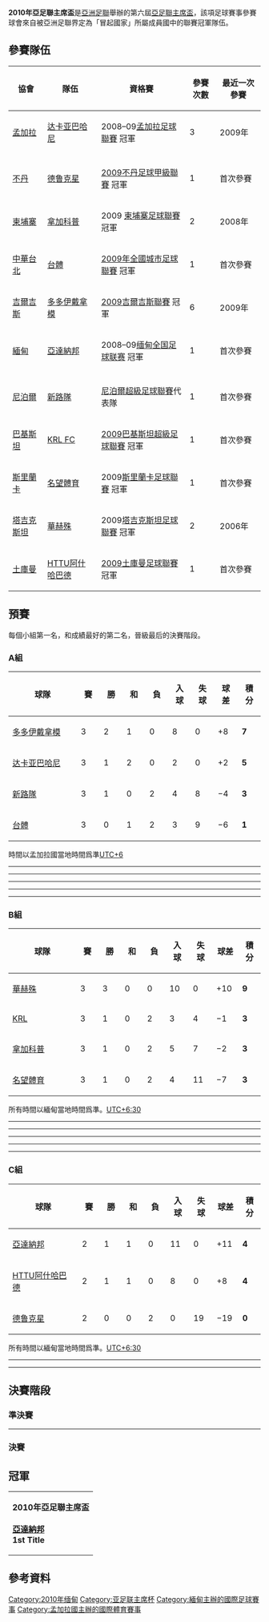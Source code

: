 {{國際足球賽事
| tourney_name   = 亞足聯主席盃
| image          = 
| size           = 
| year           = 2010年
| dates          = 5月9日–5月16日（外圍賽）<br> 9月24日–9月26日（決賽周）
| country        = 緬甸
| num_teams      = 11 隊（總數）<br> 4 隊（決賽周）
| venues         = 3
| cities         = 2
| champion_other = {{flagicon|MYA|1974}} [[雅丹納博足球俱樂部|亞達納邦]]
| count          = 
| second_other   = {{flagicon|KGZ}} [[比什凱克多多伊足球會|多多伊戴拿模]]
| matches        = 18
| goals          = 63
| attendance     = 
| top_scorer     = {{flagicon|TJK}} [[Rustam_Usmonov|Rustam Usmonov]]（5 球）
| player         = {{flagicon|KGZ}} [[Mirlan_Murzaev|Mirlan Murzaev]]<ref>{{cite web |url=http://www.the-afc.com/en/presidents-cup-2010/30527-dordois-murzaev-named-mvp |title=Dordoi's Murzaev named MVP |work=The-AFC.com |publisher=Asian Football Confederation |date=2010-09-26 |accessdate=2010-09-27 |archive-date=2020-05-02 |archive-url=https://web.archive.org/web/20200502091608/http://www.the-afc.com/en/presidents-cup-2010/30527-dordois-murzaev-named-mvp |dead-url=yes }}</ref>
| prevseason     = [[2009年亞足聯主席盃|2009]]
| nextseason     = [[2011年亞足聯主席盃|2011]]
}}
'''2010年亞足聯主席盃'''是[[亞洲足聯|亞洲足聯]]舉辦的第六屆[[亞足聯主席盃|亞足聯主席盃]]，該項足球賽事參賽球會來自被亞洲足聯界定為「冒起國家」所屬成員國中的聯賽冠軍隊伍。

== 參賽隊伍 ==
{| class="wikitable"
|-
!協會
!隊伍
!資格賽
!參賽次數
!最近一次參賽
|-
|{{flagicon|BAN}} [[孟加拉足球協會|孟加拉]]
|[[达卡亚巴哈尼足球會|达卡亚巴哈尼]]
|2008–09[[孟加拉足球聯賽|孟加拉足球聯賽]] 冠軍
|3
|2009年
|-
|-
|{{flagicon|BHU}} [[不丹足球協會|不丹]]
|[[德鲁克星足球會|德鲁克星]]
|[[2009不丹足球甲級聯賽|2009不丹足球甲級聯賽]] 冠軍
|1
|首次參賽
|-
|{{flagicon|CAM}} [[柬埔寨足球協會|柬埔寨]]
|[[金界足球會|拿加科普]]
|2009 [[柬埔寨足球聯賽|柬埔寨足球聯賽]] 冠軍
|2
|2008年
|-
|{{flagicon|TPE}} [[中華民國足球協會|中華台北]]
|[[國立臺灣體育運動大學|台體]]
|[[2009年全國城市足球聯賽|2009年全國城市足球聯賽]] 冠軍
|1
|首次參賽
|-
|{{flagicon|KGZ}} [[吉爾吉斯斯坦足球協會|吉爾吉斯]]
|[[比什凱克多多伊足球會|多多伊戴拿模]]
|[[2009吉爾吉斯聯賽|2009吉爾吉斯聯賽]] 冠軍
|6
|2009年
|-
|{{flagicon|MYA|1974}} [[緬甸足球協會|緬甸]]
|[[雅丹納博足球俱樂部|亞達納邦]]
|2008–09[[缅甸全国足球联赛|缅甸全国足球联赛]] 冠軍
|1
|首次參賽
|-
|-
|{{flagicon|NEP}} [[尼泊爾足球協會|尼泊爾]]
|[[新路隊|新路隊]]
|[[尼泊爾超級足球聯賽|尼泊爾超級足球聯賽]]代表隊
|1
|首次參賽
|-
|{{flagicon|PAK}} [[巴基斯坦足球協會|巴基斯坦]]
|[[KRL_FC|KRL FC]]
|[[2009巴基斯坦超級足球聯賽|2009巴基斯坦超級足球聯賽]] 冠軍
|1
|首次參賽
|-
|{{flagicon|SRI}} [[斯里蘭卡足球協會|斯里蘭卡]]
|[[名望體育俱樂部|名望體育]]
|2009[[斯里蘭卡足球聯賽|斯里蘭卡足球聯賽]] 冠軍
|1
|首次參賽
|-
|{{flagicon|TJK}} [[塔吉克斯坦足球協會|塔吉克斯坦]]
|[[華赫殊庫爾干秋別|華赫殊]]
|2009[[塔吉克斯坦足球聯賽|塔吉克斯坦足球聯賽]] 冠軍
|2
|2006年
|-
|{{flagicon|TKM}} [[土庫曼斯坦足球協會|土庫曼]]
|[[耶迪根足球隊|HTTU阿什哈巴德]]
|[[2009土庫曼足球聯賽|2009土庫曼足球聯賽]] 冠軍
|1
|首次參賽
|}

==預賽==
每個小組第一名，和成績最好的第二名，晉級最后的決賽階段。
=== A組 ===
{| class="wikitable" style="text-align: center;"
|-
!width="200"|球隊
!width="40"|賽
!width="40"|勝
!width="40"|和
!width="40"|負
!width="40"|入球
!width="40"|失球
!width="40"|球差
!width="40"|積分
|-style="background:#ccffcc;"
|style="text-align:left;"|{{flagicon|KGZ}} [[比什凱克多多伊足球會|多多伊戴拿模]]
|3||2||1||0||8||0||+8||'''7'''
|-
|style="text-align:left;"|{{flagicon|BAN}} [[达卡亚巴哈尼足球會|达卡亚巴哈尼]]
|3||1||2||0||2||0||+2||'''5'''
|-
|style="text-align:left;"|{{flagicon|NEP}} [[新路隊|新路隊]]
|3||1||0||2||4||8||−4||'''3'''
|-
|style="text-align:left;"|{{flagicon|TPE}} [[國立臺灣體育運動大學|台體]]
|3||0||1||2||3||9||−6||'''1'''
|}

時間以孟加拉國當地時間爲準[[UTC+6|UTC+6]]
{{footballbox
| date = 2010年5月12日
| time = 16:00 
| team1 = [[比什凱克多多伊足球會|多多伊戴拿模]] {{flagicon|KGZ}}
| score =  5 – 0
| report = [http://www.the-afc.com/en/component/joomleague/?view=report&compID=390&matchId=2961 Report]{{dead link|date=十一月 2017 |bot=InternetArchiveBot }}
| team2 = {{flagicon|TPE}} [[國立臺灣體育運動大學|台體]]
| goals1 = [[David_Tetteh|Tetteh]] {{goal|14||45+3}} <br> [[Ildar_Amirov|Amirov]] {{goal|76||90}} <br> [[Artem_Muladjanov|Muladjanov]] {{goal|82}}
| goals2 =
| stadium = [[Bangabandhu_National_Stadium|Bangabandhu National Stadium]], [[Dhaka|Dhaka]]
| attendance = 1.000
|  referee = [[Pratap_Singh_(referee)|Pratap Singh]] ([[All_India_Football_Federation|India]])
}}
----
{{footballbox
| date = 2010年5月12日
| time = 19:00
| team1 = [[达卡亚巴哈尼足球會|达卡亚巴哈尼]] {{flagicon|BAN}}
| score =  2 – 0
| report = [http://www.the-afc.com/en/component/joomleague/?view=report&compID=390&matchId=2962 Report]{{dead link|date=十一月 2017 |bot=InternetArchiveBot }}
| team2 = {{flagicon|NEP}} [[新路隊|新路隊]]
| goals1 = [[Enamul_Haq|Haq]] {{goal|28||70|pen.}}
| goals2 =
| stadium = [[Bangabandhu_National_Stadium|Bangabandhu National Stadium]], [[Dhaka|Dhaka]]
| attendance = 5.500
| referee = [[Kim_Sang-Woo_(referee)|Kim Sang-Woo]] ([[Korea_Football_Association|Korea Republic]])
}}
----
{{footballbox
| date = 2010年5月14日
| time = 16:00
| team1 = [[新路隊|新路隊]] {{flagicon|NEP}}
| score =  0 – 3
| report = [http://www.the-afc.com/en/component/joomleague/?view=report&compID=390&matchId=2960 Report]{{dead link|date=十一月 2017 |bot=InternetArchiveBot }}
| team2 = {{flagicon|KGZ}} [[比什凱克多多伊足球會|多多伊戴拿模]]
| goals1 =
| goals2 = [[Yuri_Volos|Volos]] {{goal|6||75||86}}
| stadium = [[Bangabandhu_National_Stadium|Bangabandhu National Stadium]], [[Dhaka|Dhaka]]
| attendance = 1,500
| referee = [[Apisit_Aonrak|Apisit Aonrak]] ([[Football_Association_of_Thailand|Thailand]])
}}
----
{{footballbox
| date = 2010年5月14日
| time = 19:00
| team1 = [[國立臺灣體育運動大學|台體]] {{flagicon|TPE}}
| score =  0 – 0
| report = [http://www.the-afc.com/en/component/joomleague/?view=report&compID=390&matchId=2959 Report]{{dead link|date=十一月 2017 |bot=InternetArchiveBot }}
| team2 = {{flagicon|BAN}} [[达卡亚巴哈尼足球會|达卡亚巴哈尼]]
| goals1 =
| goals2 =
| stadium = [[Bangabandhu_National_Stadium|Bangabandhu National Stadium]], [[Dhaka|Dhaka]]
| attendance = 2,500
| referee = Dilovarshoh Orzuyev ([[Tajikistan_National_Football_Federation|Tajikistan]])
}}
----
{{footballbox
| date = 2010年5月16日
| time = 16:00
| team1 = [[國立臺灣體育運動大學|台體]] {{flagicon|TPE}}
| score =  3 – 4
| report = [http://www.the-afc.com/en/component/joomleague/?view=report&compID=390&matchId=2957 Report]{{dead link|date=十一月 2017 |bot=InternetArchiveBot }}
| team2 = {{flagicon|NEP}} [[新路隊|新路隊]]
| goals1 = [[蘇德才|蘇德才]] {{goal|17||58}} <br> [[陳柏良|陳柏良]] {{goal|61}}
| goals2 = [[Ranjit_Shrestha|Shrestha]] {{goal|43}} <br> [[Ghavghani-Mosavi_Shayan|Shayan]] {{goal|45+2}} <br> [[Jeevan_Sinkemana|Sinkemana]] {{goal|77}} <br> [[Nabin_Neupane|Neupane]] {{goal|81}}
| stadium = [[Bangabandhu_National_Stadium|Bangabandhu National Stadium]], [[Dhaka|Dhaka]]
| attendance = 600
| referee = [[Apisit_Aonrak|Apisit Aonrak]] ([[Football_Association_of_Thailand|Thailand]])
}}
----
{{footballbox
| date = 2010年5月16日
| time = 19:00
| team1 = [[达卡亚巴哈尼足球會|达卡亚巴哈尼]] {{flagicon|BAN}}
| score =  0 – 0
| report = [http://www.the-afc.com/en/component/joomleague/?view=report&compID=390&matchId=2958 Report]{{dead link|date=十一月 2017 |bot=InternetArchiveBot }}
| team2 = {{flagicon|KGZ}} [[比什凱克多多伊足球會|多多伊戴拿模]]
| goals1 =
| goals2 =
| stadium = [[Bangabandhu_National_Stadium|Bangabandhu National Stadium]], [[Dhaka|Dhaka]]
| attendance = 2,000
| referee = [[Kim_Sang-Woo_(referee)|Kim Sang-Woo]] ([[Korea_Football_Association|Korea Republic]])
}}

=== B組 ===
{| class="wikitable" style="text-align: center;"
|-
!width="200"|球隊
!width="40"|賽
!width="40"|勝
!width="40"|和
!width="40"|負
!width="40"|入球
!width="40"|失球
!width="40"|球差
!width="40"|積分
|-style="background:#ccffcc;"
|style="text-align:left;"|{{flagicon|TJK}} [[華赫殊庫爾干秋別|華赫殊]]
|3||3||0||0||10||0||+10||'''9'''
|-
|style="text-align:left;"|{{flagicon|PAK}} [[KRL_F.C.|KRL]]
|3||1||0||2||3||4||−1||'''3'''
|-
|style="text-align:left;"|{{flagicon|CAM}} [[金界足球會|拿加科普]]
|3||1||0||2||5||7||−2||'''3'''
|-
|style="text-align:left;"|{{flagicon|SRI}} [[名望體育俱樂部|名望體育]]
|3||1||0||2||4||11||−7||'''3'''
|}

所有時間以緬甸當地時間爲準。[[UTC+6:30|UTC+6:30]]
{{footballbox
| date = 2010年5月10日
| time = 15:30
| team1 = [[金界足球會|拿加科普]] {{flagicon|CAM}}
| score =  1 – 2
| report = [http://www.the-afc.com/en/component/joomleague/?view=report&compID=390&matchId=2955 Report]{{dead link|date=十一月 2017 |bot=InternetArchiveBot }}
| team2 = {{flagicon|PAK}} [[KRL_F.C.|KRL]]
| goals1 = [[Chen_Chum|Chen Chum]] {{goal|9}}
| goals2 = [[Kaleem_Ullah|Ullah]] {{goal|4||30}}
| stadium = [[Aung_San_Stadium|Aung San Stadium]], [[Yangon|Yangon]]
| attendance = 300
|  referee = [[Salah_Abbas_Alabbasi|Salah Abbas Alabbasi]] ([[Bahrain_Football_Association|Bahrain]])
}}
----
{{footballbox
| date = 2010年5月10日
| time = 16:00
| team1 = [[華赫殊庫爾干秋別|華赫殊]] {{flagicon|TJK}}
| score =  6 – 0
| report = [http://www.the-afc.com/en/component/joomleague/?view=report&compID=390&matchId=2956 Report]{{dead link|date=十一月 2017 |bot=InternetArchiveBot }}
| team2 = {{flagicon|SRI}} [[名望體育俱樂部|名望體育]]
| goals1 = [[Rustam_Usmonov|Usmonov]] {{goal|57||72||82}} <br> [[Alexei_Negmatov|Negmatov]] {{goal|59}} <br> [[Numonjon_Hakimov|Hakimov]] {{goal|60}} <br> [[Ahtam_Hamrakulov|Hamrakulov]] {{goal|75}}
| goals2 =
| stadium = [[Thuwunna_Stadium|Thuwunna Stadium]], [[Yangon|Yangon]]
| attendance = 200
| referee = Hedayat Mombeni ([[Football_Federation_Islamic_Republic_of_Iran|Iran]])
}}
----
{{footballbox
| date = 2010年5月12日
| time = 15:30
| team1 = [[KRL_F.C.|KRL]] {{flagicon|PAK}}
| score =  0 – 1
| report = [http://www.the-afc.com/en/component/joomleague/?view=report&compID=390&matchId=2953 Report]{{dead link|date=十一月 2017 |bot=InternetArchiveBot }}
| team2 = {{flagicon|TJK}} [[華赫殊庫爾干秋別|華赫殊]]
| goals1 =
| goals2 = [[Rustam_Usmonov|Usmonov]] {{goal|63}}
| stadium = [[Aung_San_Stadium|Aung San Stadium]], [[Yangon|Yangon]]
| attendance = 200
| referee = Azad Rahman ([[Bangladesh_Football_Federation|Bangladesh]])
}}
----
{{footballbox
| date = 2010年5月12日
| time = 16:00
| team1 = [[名望體育俱樂部|名望體育]] {{flagicon|SRI}}
| score =  2 – 4
| report = [http://www.the-afc.com/en/component/joomleague/?view=report&compID=390&matchId=2954 Report]{{dead link|date=十一月 2017 |bot=InternetArchiveBot }}
| team2 = {{flagicon|CAM}} [[金界足球會|拿加科普]]
| goals1 = [[Mohamed_Izzathul_Anam|Izzathul Anam]] {{goal|72}} <br> [[Sanjeev_Shanmugarajah|Shanmugarajah]] {{goal|88}}
| goals2 = [[Teab_Vathanak|Vathanak]] {{goal|8||13||29}} <br> [[Chim_Sambo|Sambo]] {{goal|90}}
| stadium = [[Thuwunna_Stadium|Thuwunna Stadium]], [[Yangon|Yangon]]
| attendance = 50
| referee = Ali Mahmut Shaban ([[Kuwait_Football_Association|Kuwait]])
}}
----
{{footballbox
| date = 2010年5月14日
| time = 15:30
| team1 = [[華赫殊庫爾干秋別|華赫殊]] {{flagicon|TJK}}
| score =  3 – 0
| report = [http://www.the-afc.com/en/component/joomleague/?view=report&compID=390&matchId=2952 Report]{{dead link|date=十一月 2017 |bot=InternetArchiveBot }}
| team2 = {{flagicon|CAM}} [[金界足球會|拿加科普]]
| goals1 = [[Mammadali_Sodikov|Sodikov]] {{goal|44}} <br> [[Rustam_Usmonov|Usmonov]] {{goal|64}} <br> [[Ahtam_Hamrakulov|Hamrakulov]] {{goal|75}}
| goals2 =
| stadium = [[Thuwunna_Stadium|Thuwunna Stadium]], [[Yangon|Yangon]]
| attendance = 100
| referee = [[Salah_Abbas_Alabbasi|Salah Abbas Alabbasi]] ([[Bahrain_Football_Association|Bahrain]])
}}
----
{{footballbox
| date = 2010年5月14日
| time = 15:30
| team1 = [[KRL_F.C.|KRL]] {{flagicon|PAK}}
| score =  1 – 2
| report = [http://www.the-afc.com/en/component/joomleague/?view=report&compID=390&matchId=2951 Report]{{dead link|date=十一月 2017 |bot=InternetArchiveBot }}
| team2 = {{flagicon|SRI}} [[名望體育俱樂部|名望體育]]
| goals1 = [[Shahid_Ahmed|Ahmed]] {{goal|80}}
| goals2 = [[Abdul_Azeez_Fazlur_Rahman|Fazlur Rahman]] {{goal|56}} <br> [[Sanjeev_Shanmugarajah|Shanmugarajah]] {{goal|69}}
| stadium = [[Aung_San_Stadium|Aung San Stadium]], [[Yangon|Yangon]]
| attendance = 100
| referee = Hedayat Mombeni ([[Football_Federation_Islamic_Republic_of_Iran|Iran]])
}}

=== C組 ===
{| class="wikitable" style="text-align: center;"
|-
!width="200"|球隊
!width="40"|賽
!width="40"|勝
!width="40"|和
!width="40"|負
!width="40"|入球
!width="40"|失球
!width="40"|球差
!width="40"|積分
|-style="background:#ccffcc;"
|style="text-align:left;"|{{flagicon|MYA|1974}} [[雅丹納博足球俱樂部|亞達納邦]]
|2||1||1||0||11||0||+11||'''4'''
|-style="background:#ccffcc;"
|style="text-align:left;"|{{flagicon|TKM}} [[耶迪根足球隊|HTTU阿什哈巴德]]
|2||1||1||0||8||0||+8||'''4'''
|-
|style="text-align:left;"|{{flagicon|BHU}} [[德鲁克星足球會|德鲁克星]]
|2||0||0||2||0||19||−19||'''0'''
|}

所有時間以緬甸當地時間爲準。[[UTC+6:30|UTC+6:30]]
{{footballbox
| date = 2010年5月9日
| time = 16:00
| team1 = [[耶迪根足球隊|HTTU阿什哈巴德]] {{flagicon|TKM}}
| score =  8 – 0
| report = [http://www.the-afc.com/en/component/joomleague/?view=report&compID=390&matchId=2950 Report]{{dead link|date=十一月 2017 |bot=InternetArchiveBot }}
| team2 = {{flagicon|BHU}} [[德鲁克星足球會|德鲁克星]]
| goals1 = [[Dawid_Sarkisow|Sarkisow]] {{goal|20}} <br> [[Arslanmyrat_Amanow|Amanow]] {{goal|40||83}} <br> [[Berdi_Şamyradow|Şamyradow]] {{goal|56|pen.|86||89|pen.|90+1}} <br> [[Pirmyrat_Gazakow|Gazakow]] {{goal|88}}
| goals2 =
| stadium = [[Thuwunna_Stadium|Thuwunna Stadium]], [[Yangon|Yangon]]
| attendance = 500
|  referee = Ko Hyung Jin ([[Korea_Football_Association|South Korea]])
}}
----
{{footballbox
| date = 2010年5月11日
| time = 16:00
| team1 = [[德鲁克星足球會|德鲁克星]] {{flagicon|BHU}}
| score =  0 – 11
| report = [http://www.the-afc.com/en/component/joomleague/?view=report&compID=390&matchId=2949 Report]{{dead link|date=十一月 2017 |bot=InternetArchiveBot }}
| team2 = {{flagicon|MYA|1974}} [[雅丹納博足球俱樂部|亞達納邦]]
| goals1 =
| goals2 = [[Aung_Kyaw_Moe|Aung Kyaw Moe]] {{goal|4}} <br> [[Paing_Soe|Paing Soe]] {{goal|18||26||28||34}} <br> [[Yan_Paing|Yan Paing]] {{goal|20||33||43}} <br> [[Ye_Zaw_Htet_Aung|Ye Zaw Htet Aung]] {{goal|24}} <br> [[Aye_Moe|Aye Moe]] {{goal|60}} <br> [[Htet_Naing_Win|Htet Naing Win]] {{goal|69}}
| stadium = [[Thuwunna_Stadium|Thuwunna Stadium]], [[Yangon|Yangon]]
| attendance = 5.000
| referee = Ebrahim Zakareya ([[Bahrain_Football_Association|Bahrain]])
}}
----
{{footballbox
| date = 2010年5月13日
| time = 16:00
| team1 = [[雅丹納博足球俱樂部|亞達納邦]] {{flagicon|MYA|1974}}
| score = 0 – 0
| report = [http://www.the-afc.com/en/component/joomleague/?view=report&compID=390&matchId=2948 Report]{{dead link|date=十一月 2017 |bot=InternetArchiveBot }}
| team2 = {{flagicon|TKM}} [[耶迪根足球隊|HTTU阿什哈巴德]]
| goals1 =
| goals2 =
| stadium = [[Thuwunna_Stadium|Thuwunna Stadium]], [[Yangon|Yangon]]
| attendance = 10.000
| referee = Ng Kai Lam ([[Hong_Kong_Football_Association|Hong Kong]])
}}

== 決賽階段 ==
=== 準決賽 ===
{{footballbox
  | date = 2010年9月24日
  | time = 15:30
  | team1 = [[華赫殊庫爾干秋別|華赫殊]] {{flagicon|TJK}}
  | score =   0 – 2
  | report = [http://www.the-afc.com/en/component/joomleague/?view=report&compID=390&matchId=3150 Report]{{dead link|date=十一月 2017 |bot=InternetArchiveBot }}
  | team2 = {{flagicon|MYA|1974}} [[雅丹納博足球俱樂部|亞達納邦]]
  | goals1 = 
  | goals2 = [[Yan_Paing|Yan Paing]] {{goal|44}} <br> [[Aung_Kyaw_Moe|Aung Kyaw Moe]] {{goal|77}} 
  | stadium = [[Thuwunna_Stadium|Thuwunna Stadium]], [[Yangon|Yangon]]
  | attendance =18,400 
  | referee = [[Saeid_Mozaffarizadeh|Saeid Mozaffarizadeh]] ([[Football_Federation_Islamic_Republic_of_Iran|Iran]])
}}
----
{{footballbox
  | date = 2010年9月24日
  | time = 19:00
  | team1 = [[比什凱克多多伊足球會|多多伊戴拿模]] {{flagicon|KGZ}}
  | score =  2 – 0
  | report = [http://www.the-afc.com/en/component/joomleague/?view=report&compID=390&matchId=3151 Report]{{dead link|date=十一月 2017 |bot=InternetArchiveBot }}
  | team2 =  {{flagicon|TKM}} [[耶迪根足球隊|HTTU阿什哈巴德]]
  | goals1 = [[David_Tetteh|David Tetteh]] {{goal|71}} <br> [[Mirlan_Murzaev|Mirlan Murzaev]] {{goal|72}} 
  | goals2 = 
  | stadium = [[Thuwunna_Stadium|Thuwunna Stadium]], [[Yangon|Yangon]]
  | attendance =550 
  | referee = [[Ali_Abdulnabi|Ali Abdulnabi]] ([[Bahrain_Football_Association|Bahrain]])
}}

=== 決賽 ===
{{footballbox
  | date = 2010年9月26日
  | time = 15:30
  | team1 = [[雅丹納博足球俱樂部|亞達納邦]] {{flagicon|MYA|1974}}
  | score = 1 – 0 ([[加时赛|加時]])
  | report = [http://www.the-afc.com/en/component/joomleague/?view=report&compID=390&matchId=3149 Report]{{dead link|date=十一月 2017 |bot=InternetArchiveBot }}
  | team2 = {{flagicon|KGZ}} [[比什凱克多多伊足球會|多多伊戴拿模]]
  | goals1 = [[Lassina_Kone|Kone]] {{goal|98}}
  | goals2 = 
  | stadium = [[Thuwunna_Stadium|Thuwunna Stadium]], [[Yangon|Yangon]]
  | attendance = 23,720
  | referee = [[Subkhiddin_Mohd_Salleh|Subkhiddin Mohd Salleh]] ([[Football_Association_of_Malaysia|Malaysia]])
}}

== 冠軍 ==
{| width=95%
|- align=center
|'''2010年亞足聯主席盃'''<br>{{flagicon|Myanmar|1974|size=100px}}<br>  '''[[雅丹納博足球俱樂部|亞達納邦]]'''<br/>'''1st Title'''
|}

== 參考資料 ==
{{reflist}}

{{亞足聯主席盃}}

[[Category:2010年缅甸|Category:2010年缅甸]]
[[Category:亚足联主席杯|Category:亚足联主席杯]]
[[Category:緬甸主辦的國際足球賽事|Category:緬甸主辦的國際足球賽事]]
[[Category:孟加拉國主辦的國際體育賽事|Category:孟加拉國主辦的國際體育賽事]]